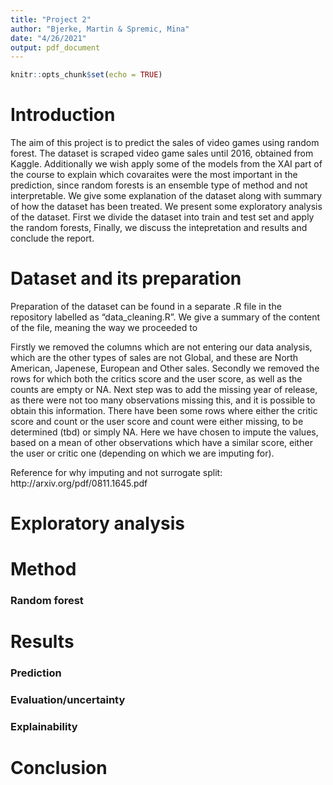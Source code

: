 ```yaml
---
title: "Project 2"
author: "Bjerke, Martin & Spremic, Mina"
date: "4/26/2021"
output: pdf_document
---
```


```r
knitr::opts_chunk$set(echo = TRUE)
```

# Introduction

The aim of this project is to predict the sales of video games using random forest. The dataset is scraped video game sales until 2016, obtained from Kaggle. 
Additionally we wish apply some of the models from the XAI part of the course to explain which covaraites were the most important in the prediction, since random forests is an ensemble type of method and not interpretable.
We give some explanation of the dataset along with summary of how the dataset has been treated. We present some exploratory analysis of the dataset. First we divide the dataset into train and test set and apply the random forests, Finally, we discuss the intepretation and results and conclude the report.

# Dataset and its preparation

Preparation of the dataset can be found in a separate .R file in the repository labelled as "data_cleaning.R".
We give a summary of the content of the file, meaning the way we proceeded to 

Firstly we removed the columns which are not entering our data analysis, which are the other types of sales  are not Global, and these are North American, Japenese, European and Other sales. Secondly we removed the rows for which both the critics score and the user score, as well as the counts are empty or NA. 
Next step was to add the missing year of release, as there were not too many observations missing this, and it is possible to obtain this information. 
There have been some rows where either the critic score and count or the user score and count were either missing, to be determined (tbd) or simply NA. Here we have chosen to impute the values, based on a mean of other observations which have a similar score, either the user or critic one (depending on which we are imputing for).

Reference for why imputing and not surrogate split: http://arxiv.org/pdf/0811.1645.pdf

# Exploratory analysis




# Method
### Random forest

# Results

### Prediction

### Evaluation/uncertainty

### Explainability


# Conclusion 
